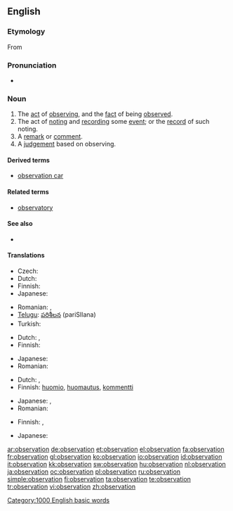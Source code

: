 ==English==

===Etymology===
From {{etyl|la|en}} {{term|observatio||lang=la}}

===Pronunciation===
* {{audio|en-us-observation.ogg|Audio (US)}}
*: {{rhymes|eɪʃǝn}}

===Noun===
{{en-noun}}

# The [[act]] of [[observing]], and the [[fact]] of being [[observe]]d.
# The act of [[noting]] and [[recording]] some [[event]]; or the [[record]] of such noting.
# A [[remark]] or [[comment]].
# A [[judgement]] based on observing.

====Derived terms====
* [[observation car]]

====Related terms====
* [[observatory]]

====See also====
*{{pedialite}}

====Translations====

{{trans-top|act of observing or being observed}}
* Czech: {{t-|cs|pozorování|n}}
* Dutch: {{t+|nl|waarneming|f}}
* Finnish: {{t-|fi|havainnointi}}
* Japanese: {{t+|ja|観察|tr=kansatsu|sc=Jpan}}
{{trans-mid}}
* Romanian: {{t-|ro|observare|f}}, {{t-|ro|observaţie|f}}
* [[Telugu]]: [[పరిశీలన]] (pariSIlana)
* Turkish: {{t+|tr|gözlem}}
{{trans-bottom}}

{{trans-top|recording an event; the record of such noting}}
* Dutch: {{t+|nl|waarneming|f}}, {{t+|nl|waarnemen|n}}
* Finnish: {{t-|fi|havainto}}
{{trans-mid}}
* Japanese: {{t+|ja|観察|sc=Jpan}}
* Romanian: {{t-|ro|observaţie|f}}
{{trans-bottom}}

{{trans-top|remark or comment}}
* Dutch: {{t+|nl|opmerking|f}}, {{t+|nl|waarneming|f}}
* Finnish: [[huomio]], [[huomautus]], [[kommentti]]
{{trans-mid}}
* Japanese: {{t|ja|論評|tr=ronpyō|sc=Jpan}}, {{t-|ja|所見|tr=shoken|sc=Jpan}}
* Romanian: {{t-|ro|observaţie|f}}
{{trans-bottom}}

{{trans-top|judgement}}
* Finnish: {{t-|fi|päätelmä}}, {{t+|fi|päätös}}
{{trans-mid}}
* Japanese: {{t|ja|観察結果|tr=kansatsukekka|sc=Jpan}}
{{trans-bottom}}

[[Category:1000 English basic words]]

[[ar:observation]]
[[de:observation]]
[[et:observation]]
[[el:observation]]
[[fa:observation]]
[[fr:observation]]
[[gl:observation]]
[[ko:observation]]
[[io:observation]]
[[id:observation]]
[[it:observation]]
[[kk:observation]]
[[sw:observation]]
[[hu:observation]]
[[nl:observation]]
[[ja:observation]]
[[oc:observation]]
[[pl:observation]]
[[ru:observation]]
[[simple:observation]]
[[fi:observation]]
[[ta:observation]]
[[te:observation]]
[[tr:observation]]
[[vi:observation]]
[[zh:observation]]
